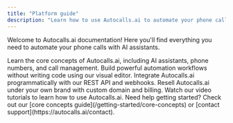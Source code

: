 ```yaml
---
title: "Platform guide"
description: "Learn how to use Autocalls.ai to automate your phone calls with AI"
---
```



Welcome to Autocalls.ai documentation\! Here you'll find everything you need to
automate your phone calls with AI assistants.

<CardGroup cols={2}>
  <Card title="Platform Guide" icon="book" color="#06df4b" href="/platform-guide/overview">
    Learn the core concepts of Autocalls.ai, including AI assistants, phone
    numbers, and call management.
  </Card>
  <Card title="No-Code Automation" icon="wand-magic-sparkles" color="pink" href="/automation-platform/introduction">
    Build powerful automation workflows without writing code using our visual
    editor.
  </Card>
  <Card title="API Reference" icon="code" color="blue" href="/api-reference/introduction">
    Integrate Autocalls.ai programmatically with our REST API and webhooks.
  </Card>
  <Card title="White Label Program" icon="tag" color="red" href="/white-label/overview">
    Resell Autocalls.ai under your own brand with custom domain and billing.
  </Card>
  <Card title="Video tutorials" icon="video" color="red" href="/automation-platform/tutorials/">
    Watch our video tutorials to learn how to use Autocalls.ai.
  </Card>
</CardGroup>

<Note>
  Need help getting started? Check out our [core concepts
  guide](/getting-started/core-concepts) or [contact
  support](https://autocalls.ai/contact).
</Note>
